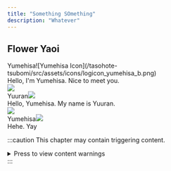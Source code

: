 ```yaml
---
title: "Something SOmething"
description: "Whatever"
---
```

## Flower Yaoi

<div class="icon"><span class="name">Yumehisa</span>![Yumehisa Icon](/tasohote-tsubomi/src/assets/icons/logicon_yumehisa_b.png)</div>
<div class="text">
Hello, I'm Yumehisa. Nice to meet you.
</div>

<div class="line"><img src="/tasohote-tsubomi/src/assets/missionpass_item_line.png"/></div>

<div class="icon"><span class="name">Yuuran</span><img src="/tasohote-tsubomi/src/assets/icons/logicon_yuran_b.png"/></div>
<div class="text">
Hello, Yumehisa. My name is Yuuran.
</div>

<div class="line"><img src="/tasohote-tsubomi/src/assets/missionpass_item_line.png"/></div>

<div class="icon"><span class="name">Yumehisa</span><img src="/tasohote-tsubomi/src/assets/icons/logicon_yumehisa_b.png"/></div>
<div class="text">
Hehe. Yay
</div>

:::caution
This chapter may contain triggering content.
<details>
<summary> Press to view content warnings </summary>
- thingy
</details>
:::
